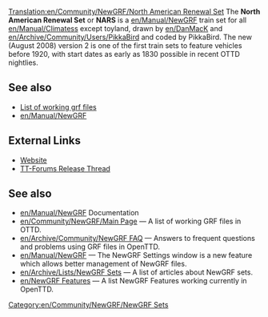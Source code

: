 [[Translation:en/Community/NewGRF/North American Renewal Set]]
{{en/Community/NewGRF/Infobox NewGRF|setname= North American Renewal Set
|screenshot=
|artist= DanMack and PikkaBird
|coder= PikkaBird
|focus= en/Community/NewGRF/Addons Trains
|homepage= users.tt-forums.net/pikka/wiki/index.php?title=North_American_Renewal_Set
|homepagename= North American Renewal Set on PikkaWiki
|copyright= copyrighted
}}
The '''North American Renewal Set''' or '''NARS''' is a [[en/Manual/NewGRF]] train set for all [[en/Manual/Climates]]s except toyland, drawn by [[en/DanMacK]] and [[en/Archive/Community/Users/PikkaBird]] and coded by PikkaBird.  The new (August 2008) version 2 is one of the first train sets to feature vehicles before 1920, with start dates as early as 1830 possible in recent OTTD nightlies.

== See also ==
*[[en/Community/NewGRF/Main Page|List of working grf files]]
*[[en/Manual/NewGRF]]

==External Links==
*[http://users.tt-forums.net/pikka/wiki/index.php?title=North_American_Renewal_Set Website]
*[http://www.tt-forums.net/viewtopic.php?f=26&t=39293 TT-Forums Release Thread]

== See also ==
* [[en/Manual/NewGRF]] Documentation
* [[en/Community/NewGRF/Main Page]] &mdash; A list of working GRF files in OTTD.
* [[en/Archive/Community/NewGRF FAQ]] &mdash; Answers to frequent questions and problems using GRF files in OpenTTD.
* [[en/Manual/NewGRF]] &mdash; The NewGRF Settings window is a new feature which allows better management of NewGRF files. 
* [[en/Archive/Lists/NewGRF Sets]] &mdash; A list of articles about NewGRF sets.
* [[en/NewGRF Features]] &mdash; A list NewGRF Features working currently in OpenTTD.

[[Category:en/Community/NewGRF/NewGRF Sets]]